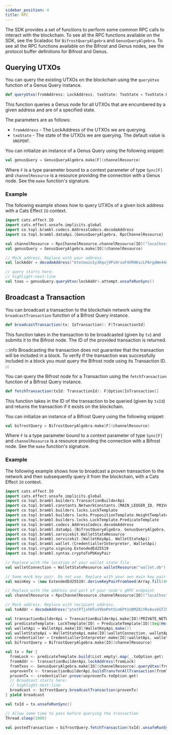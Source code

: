 ```yaml
---
sidebar_position: 4
title: RPC
---
```



The SDK provides a set of functions to perform some common RPC calls to interact with the blockchain. To see all the RPC
functions available on the SDK, see the Scaladoc
for <ScaladocLink path="co/topl/brambl/dataApi/BifrostQueryAlgebra.html"><code>BifrostQueryAlgebra</code></ScaladocLink>
and <ScaladocLink path="co/topl/brambl/dataApi/GenusQueryAlgebra.html"><code>GenusQueryAlgebra</code></ScaladocLink>.
To see all the RPC functions available on the Bifrost and Genus nodes, see the protocol buffer definitions
for <Link href="https://github.com/Topl/protobuf-specs/blob/main/proto/node/services/bifrost_rpc.proto">Bifrost</Link>
and <Link href="https://github.com/Topl/protobuf-specs/blob/main/proto/genus/genus_rpc.proto">Genus</Link>.

## Querying UTXOs

You can query the existing UTXOs on the blockchain using
the <ScaladocLink path="co/topl/brambl/dataApi/GenusQueryAlgebra.html#queryUtxo(LockAddress,TxoState):F[Seq[Txo]]"><code>queryUtxo</code></ScaladocLink>
function of a Genus Query instance.

```scala
def queryUtxo(fromAddress: LockAddress, txoState: TxoState = TxoState.UNSPENT): F[Seq[Txo]]
```

This function queries a Genus node for all UTXOs that are encumbered by a given address and are of a specified state.

The parameters are as follows:
- `fromAddress` - The LockAddress of the UTXOs we are querying.
- `txoState` - The state of the UTXOs we are querying. The default value is `UNSPENT`.

You can initialize an instance of a Genus Query using the following snippet:

```scala
val genusQuery = GenusQueryAlgebra.make[F](channelResource)
```

Where `F` is a type parameter bound to a context parameter of type `Sync[F]` and `channelResource` is a resource
providing the connection with a Genus node. See the `make`
function's <ScaladocLink path="co/topl/brambl/dataApi/GenusQueryAlgebra$.html">signature</ScaladocLink>.

### Example

The following example shows how to query UTXOs of a given lock address with a Cats Effect `IO` context.

```scala
import cats.effect.IO
import cats.effect.unsafe.implicits.global
import co.topl.brambl.codecs.AddressCodecs.decodeAddress
import co.topl.brambl.dataApi.{GenusQueryAlgebra, RpcChannelResource}

val channelResource = RpcChannelResource.channelResource[IO]("localhost", 9084, false)
val genusQuery = GenusQueryAlgebra.make[IO](channelResource)

// Mock address. Replace with your address.
val lockAddr = decodeAddress("mtetmain1y1Rqvj9PiHrsoF4VRHKscLPArgdWe44ogoiKoxwfevERNVgxLLh").toOption.get

// query starts here:
// highlight-next-line
val txos = genusQuery.queryUtxo(lockAddr).attempt.unsafeRunSync()
```

## Broadcast a Transaction

You can broadcast a transaction to the blockchain network using
the <ScaladocLink path="co/topl/brambl/dataApi/BifrostQueryAlgebra.html#broadcastTransaction(IoTransaction):F[TransactionId]"><code>broadcastTransaction</code></ScaladocLink>
function of a Bifrost Query instance.

```scala
def broadcastTransaction(tx: IoTransaction): F[TransactionId]
```

This function takes in the transaction to be broadcasted (given by `tx`) and submits it to the Bifrost node. The ID of the
provided transaction is returned.

:::info
Broadcasting the transaction does not guarantee that the transaction will be included in a block. To verify if the
transaction was successfully included in a block you must query the Bifrost node using its Transaction ID.
:::

You can query the Bifrost node for a Transaction using
the <ScaladocLink path="co/topl/brambl/dataApi/BifrostQueryAlgebra.html#fetchTransaction(TransactionId):F[Option[IoTransaction]]"><code>fetchTransaction</code></ScaladocLink>
function of a Bifrost Query instance.

```scala
def fetchTransaction(txId: TransactionId): F[Option[IoTransaction]]
```

This function takes in the ID of the transaction to be queried (given by `txId`) and returns the transaction if it exists
on the blockchain.

You can initialize an instance of a Bifrost Query using the following snippet:

```scala
val bifrostQuery = BifrostQueryAlgebra.make[F](channelResource)
```

Where `F` is a type parameter bound to a context parameter of type `Sync[F]` and `channelResource` is a resource
providing the connection with a Bifrost node. See the `make`
function's <ScaladocLink path="co/topl/brambl/dataApi/BifrostQueryAlgebra$.html#make[F[_]](Resource[F,ManagedChannel])(Sync[F]):BifrostQueryAlgebra[F]">signature</ScaladocLink>.

### Example

The following example shows how to broadcast a proven transaction to the network and then subsequently query it from
the blockchain, with a Cats Effect `IO` context.

```scala
import cats.effect.IO
import cats.effect.unsafe.implicits.global
import co.topl.brambl.builders.TransactionBuilderApi
import co.topl.brambl.constants.NetworkConstants.{MAIN_LEDGER_ID, PRIVATE_NETWORK_ID}
import co.topl.brambl.builders.locks.LockTemplate
import co.topl.brambl.builders.locks.PropositionTemplate.HeightTemplate
import co.topl.brambl.builders.locks.LockTemplate.PredicateTemplate
import co.topl.brambl.codecs.AddressCodecs.decodeAddress
import co.topl.brambl.dataApi.{BifrostQueryAlgebra, GenusQueryAlgebra, RpcChannelResource}
import co.topl.brambl.servicekit.WalletStateResource
import co.topl.brambl.servicekit.{WalletKeyApi, WalletStateApi}
import co.topl.brambl.wallet.{CredentiallerInterpreter, WalletApi}
import co.topl.crypto.signing.ExtendedEd25519
import co.topl.brambl.syntax.cryptoToPbKeyPair

// Replace with the location of your wallet state file
val walletConnection = WalletStateResource.walletResource("wallet.db")

// Some mock key pair. Do not use. Replace with your own main key pair.
val mainKey = (new ExtendedEd25519).deriveKeyPairFromSeed(Array.fill(96)(0: Byte))

// Replace with the address and port of your node's gRPC endpoint
val channelResource = RpcChannelResource.channelResource[IO]("localhost", 9084, secureConnection = false)

// Mock address. Replace with recipient address.
val toAddr = decodeAddress("ptetP7jshHTuV9bmPmtVLm6PtUzBMZ8iYRvAxvbGTJ5VgiEPHqCCnZ8MLLdi").toOption.get

val transactionBuilderApi = TransactionBuilderApi.make[IO](PRIVATE_NETWORK_ID, MAIN_LEDGER_ID)
val predicateTemplate: LockTemplate[IO] = PredicateTemplate[IO](Seq(HeightTemplate("header", 1, Long.MaxValue)), 1)
val walletApi = WalletApi.make[IO](WalletKeyApi.make())
val walletStateApi = WalletStateApi.make[IO](walletConnection, walletApi)
val credentialler = CredentiallerInterpreter.make[IO](walletApi, walletStateApi, mainKey)
val bifrostQuery = BifrostQueryAlgebra.make[IO](channelResource)

val tx = for {
  fromLock <- predicateTemplate.build(List.empty).map(_.toOption.get)
  fromAddr <- transactionBuilderApi.lockAddress(fromLock)
  fromTxos <- GenusQueryAlgebra.make[IO](channelResource).queryUtxo(fromAddr)
  unprovenTx <- transactionBuilderApi.buildTransferAllTransaction(fromTxos, fromLock.getPredicate, toAddr, toAddr, 1L)
  provenTx <- credentialler.prove(unprovenTx.toOption.get)
  // Broadcast starts here:
  // highlight-next-line
  broadcast <- bifrostQuery.broadcastTransaction(provenTx)
} yield broadcast

val txId = tx.unsafeRunSync()

// Allow some time to pass before querying the transaction
Thread.sleep(1000)

val postedTransaction = bifrostQuery.fetchTransaction(txId).unsafeRunSync()
```